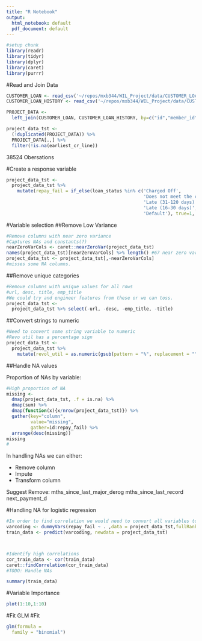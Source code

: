 ```yaml
---
title: "R Notebook"
output:
  html_notebook: default
  pdf_document: default
---
```


```r
#setup chunk
library(readr)
library(tidyr)
library(dplyr)
library(caret)
library(purrr)

```

#Read and Join Data
```r
CUSTOMER_LOAN <- read_csv('~/repos/mxb344/WIL_Project/data/CUSTOMER_LOAN.csv')
CUSTOMER_LOAN_HISTORY <- read_csv('~/repos/mxb344/WIL_Project/data/CUSTOMER_LOAN_HISTORY.csv')

PROJECT_DATA <- 
  left_join(CUSTOMER_LOAN, CUSTOMER_LOAN_HISTORY, by=c("id","member_id") )

project_data_tst <- 
  (!duplicated(PROJECT_DATA)) %>%  
  PROJECT_DATA[.,] %>% 
  filter(!is.na(earliest_cr_line))
```
38524 Obersations

#Create a response variable
```r
project_data_tst <-
  project_data_tst %>% 
    mutate(repay_fail = if_else(loan_status %in% c('Charged Off',
                                                   'Does not meet the credit policy. Status:Charged Off',
                                                   'Late (31-120 days)',
                                                   'Late (16-30 days)',
                                                   'Default'), true=1, false=0))


```

#Variable selection
##Remove Low Variance
```r
#Remove columns with near zero variance
#Captures NAs and constants(?)
nearZeroVarCols <- caret::nearZeroVar(project_data_tst)
names(project_data_tst)[nearZeroVarCols] %>% length() #67 near zero variance predictors
project_data_tst <- project_data_tst[,-nearZeroVarCols]
#misses some NA columns.
```
##Remove unique categories
```r
#Remove columns with unique values for all rows
#url, desc, title, emp_title
#We could try and engineer features from these or we can toss.
project_data_tst <- 
  project_data_tst %>% select(-url, -desc, -emp_title, -title)
```
##Convert strings to numeric
```r
#Need to convert some string variable to numeric
#Revo util has a percentage sign
project_data_tst <- 
  project_data_tst %>% 
    mutate(revol_util = as.numeric(gsub(pattern = "%", replacement = "", x = revol_util))/100)
```
##Handle NA values

Proportion of NAs by variable:

```r
#High proportion of NA
missing <- 
  dmap(project_data_tst, .f = is.na) %>% 
  dmap(sum) %>% 
  dmap(function(x){x/nrow(project_data_tst)}) %>% 
  gather(key="column",
         value="missing",
         gather=id:repay_fail) %>%
  arrange(desc(missing))
missing
#
```

In handling NAs we can either:

* Remove column
* Impute
* Transform column

Suggest Remove:
mths_since_last_major_derog
mths_since_last_record
next_payment_d

#Handling NA for logistic regression


```r

#In order to find correlation we would need to convert all variables to numeric/indicators
varcoding <- dummyVars(repay_fail ~ . ,data = project_data_tst,fullRank = T)
train_data <- predict(varcoding, newdata = project_data_tst)



#Identify high correlations
cor_train_data <- cor(train_data)
caret::findCorrelation(cor_train_data)
#TODO: Handle NAs

summary(train_data)

```
#Variable Importance
```r
plot(1:10,1:10)
```


#Fit GLM
#Fit
```r
glm(formula = 
  family = "binomial")
```

<!-- What I am thinking is Option 3. This is for several reasons: -->

<!-- Introduce Kaggle to the students -->
<!-- However the data size is too big which means classical statistics (eg p-values) will fail -->
<!-- Consequently, I am proposing to modify the dataset such that it has say around 5,000 observations only -->
<!-- Around the "max" where you can relay on p-values but big enough to look for an alternative measures -->
<!-- Add "test data" (or other unusual data) into the dataset which the students need to identify and remove -->
<!-- Make some records contain missing values -->
<!-- Add a couple categorical variables -->
<!-- Assignment can be very similar to the insurance group? assignment from a few years ago (ie a pretty standard assignment) but with the following changes: -->

<!-- Similar to prior assignments, the student needs to run all three models: logit, probit, and cloglog -->
<!-- Goodness of fit - likelihood ratio, scaled deviance, etc -->
<!-- Model adequacy - look at transformation, add interaction, residual, etc -->
<!-- Final model selection -->
<!-- However, the key additions to the assignment are: -->

<!-- Large Dataset: -->
<!-- Discuss the impact to p-value for example when dealing with large dataset -->
<!-- Make use of validation sample - this "machine learning" concept is not currently being taught in maths -->
<!-- Use of Gini and Information Value (IV) in addition to p-value -->
<!-- Data Issue: -->
<!-- Need to handle special values, missing values, etc -->
<!-- Need to exclude "test" or staff observations for example -->
<!-- Business: -->
<!-- Why the industry may prefer one model (ie logit) over others? Because the output is often a scorecard, but the student will not be convert the model to a scorecard else the project will be way too long -->
<!-- Talk about the variables. The student should think about what other variables might be useful that are not in the dataset. The reason is that in the industry, we often need to construct the modelling dataset ourselves. Some literature review/paper searching will be good for maths student who most likely has not used database before -->





